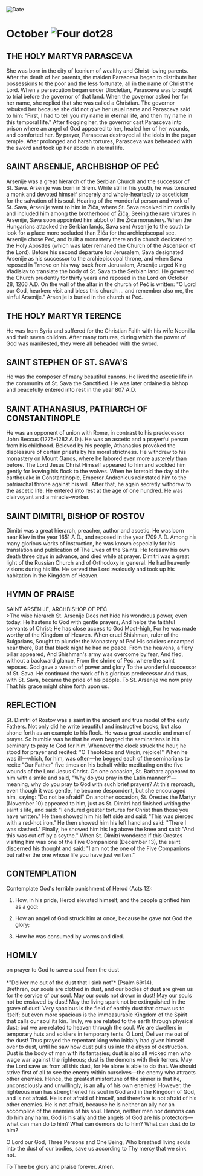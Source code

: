 
<RunningHead />
<Image src="/title-imprint.png" height={68} width={50} alt="Date" className="title-imprint"/>

# <div id="date">October <Image className="four-dot" src="/four-dot.png" height={15} width={15} alt="Four dot" />28</div>

## THE HOLY MARTYR PARASCEVA

She was born in the city of Iconium of wealthy and Christ-loving parents. After the death of her parents, the maiden Parasceva began to distribute her possessions to the poor and the less fortunate, all in the name of Christ the Lord. When a persecution began under Diocletian, Parasceva was brought to trial before the governor of that land. When the governor asked her for her name, she replied that she was called a Christian. The governor rebuked her because she did not give her usual name and Parasceva said to him: "First, I had to tell you my name in eternal life, and then my name in this temporal life." After flogging her, the governor cast Parasceva into prison where an angel of God appeared to her, healed her of her wounds, and comforted her. By prayer, Parasceva destroyed all the idols in the pagan temple. After prolonged and harsh tortures, Parasceva was beheaded with the sword and took up her abode in eternal life.

## SAINT ARSENIJE, ARCHBISHOP OF PEĆ

Arsenije was a great hierarch of the Serbian Church and the successor of St. Sava. Arsenije was born in Srem.  While still in his youth, he was tonsured a monk and devoted himself sincerely and whole-heartedly to asceticism for the salvation of his soul. Hearing of the wonderful person and work of St. Sava, Arsenije went to him in Žiča, where St. Sava received him cordially and included him among the brotherhood of Žiča. Seeing the rare virtures in Arsenije, Sava soon appointed him abbot of the Žiča monastery. When the Hungarians attacked the Serbian lands, Sava sent Arsenije to the south to look for a place more secluded than Žiča for the archiepiscopal see. Arsenije chose Peć, and built a monastery there and a church dedicated to the Holy Apostles (which was later remaned the Church of the Ascension of the Lord). Before his second departure for Jerusalem, Sava designated Arsenije as his successor to the archiepiscopal throne, and when Sava reposed in Trnovo on his way back from Jerusalem, Arsenije urged King Vladislav to translate the body of St. Sava to the Serbian land. He governed the Church prudently for thirty years and reposed in the Lord on October 28, 1266 A.D. On the wall of the altar in the church of Peć is written: "O Lord our God, hearken: visit and bless this church ... and remember also me, the sinful Arsenije." Arsenije is buried in the church at Peć.

## THE HOLY MARTYR TERENCE

He was from Syria and suffered for the Christian Faith with his wife Neonilla and their seven children. After many tortures, during which the power of God was manifested, they were all beheaded with the sword.

## SAINT STEPHEN OF ST. SAVA'S

He was the composer of many beautiful canons. He lived the ascetic life in the community of St. Sava the Sanctified. He was later ordained a bishop and peacefully entered into rest in the year 807 A.D.

## SAINT ATHANASIUS, PATRIARCH OF CONSTANTINOPLE

He was an opponent of union with Rome, in contrast to his predecessor John Beccus (1275-1282 A.D.). He was an ascetic and a prayerful person from his childhood. Beloved by his people, Athanasius provoked the displeasure of certain priests by his moral strictness. He withdrew to his monastery on Mount Ganos, where he labored even more austerely than before. The Lord Jesus Christ Himself appeared to him and scolded him gently for leaving his flock to the wolves. When he foretold the day of the earthquake in Constantinople, Emperor Andronicus reinstated him to the patriarchal throne against his will. After that, he again secretly withdrew to the ascetic life. He entered into rest at the age of one hundred. He was clairvoyant and a miracle-worker.

## SAINT DIMITRI, BISHOP OF ROSTOV

Dimitri was a great hierarch, preacher, author and ascetic. He was born near Kiev in the year 1651 A.D., and reposed in the year 1709 A.D. Among his many glorious works of instruction, he was known especially for his translation and publication of The Lives of the Saints. He foresaw his own death three days in advance, and died while at prayer. Dimitri was a great light of the Russian Church and of Orthodoxy in general. He had heavenly visions during his life. He served the Lord zealously and took up his habitation in the Kingdom of Heaven.


## HYMN OF PRAISE
<div style={{textAlign:'center', color:'crimson', fontWeight:'bold'}}>
SAINT ARSENIJE, ARCHBISHOP OF PEĆ
</div>
>The wise hierarch St. Arsenije  
Does not hide his wondrous power, even today.  
He hastens to God with gentle prayers,  
And helps the faithful servants of Christ;  
He has close access to God Most-high,  
For he was made worthy of the Kingdom of Heaven.  
When cruel Shishman, ruler of the Bulgarians,  
Sought to plunder the Monastery of Peć  
His soldiers encamped near there,  
But that black night he had no peace.  
From the heavens, a fiery pillar appeared,  
And Shishman's army was overcome by fear,  
And fled, without a backward glance,  
From the shrine of Peć, where the saint reposes.  
God gave a wreath of power and glory  
To the wonderful successor of St. Sava.  
He continued the work of his glorious predecessor  
And thus, with St. Sava, became the pride of his people.  
To St. Arsenije we now pray  
That his grace might shine forth upon us.  


## REFLECTION

St. Dimitri of Rostov was a saint in the ancient and true model of the early Fathers. Not only did he write beautiful and instructive books, but also shone forth as an example to his flock. He was a great ascetic and man of prayer. So humble was he that he even begged the seminarians in his seminary to pray to God for him. Whenever the clock struck the hour, he stood for prayer and recited: "O Theotokos and Virgin, rejoice!" When he was ill—which, for him, was often—he begged each of the seminarians to recite "Our Father" five times on his behalf while meditating on the five wounds of the Lord Jesus Christ. On one occasion, St. Barbara appeared to him with a smile and said, "Why do you pray in the Latin manner?"—meaning, why do you pray to God with such brief prayers? At this reproach, even though it was gentle, he became despondent, but she encouraged him, saying: "Do not be afraid!" On another occasion, St. Orestes the Martyr (November 10) appeared to him, just as St. Dimitri had finished writing the saint's life, and said: "I endured greater tortures for Christ than those you have written." He then showed him his left side and said: "This was pierced with a red-hot iron." He then showed him his left hand and said: "There I was slashed." Finally, he showed him his leg above the knee and said: "And this was cut off by a scythe." When St. Dimitri wondered if this Orestes visiting him was one of the Five Companions (December 13), the saint discerned his thought and said: "I am not the one of the Five Companions but rather the one whose life you have just written."

## CONTEMPLATION

Contemplate God's terrible punishment of Herod (Acts 12):

1. How, in his pride, Herod elevated himself, and the people glorified him as a god;

2. How an angel of God struck him at once, because he gave not God the glory;

3. How he was consumed by worms and died.


## HOMILY
<div style={{textAlign:'center', color:'crimson', fontWeight:'bold'}}>
on prayer to God to save a soul from the dust
</div>
<br />
<div style={{textAlign:'right'}}>
*"Deliver me out of the dust that I sink not"* (Psalm 69:14).
</div>
Brethren, our souls are clothed in dust, and our bodies of dust are given us for the service of our soul. May our souls not drown in dust! May our souls not be enslaved by dust! May the living spark not be extinguished in the grave of dust! Very spacious is the field of earthly dust that draws us to itself; but even more spacious is the immeasurable Kingdom of the Spirit that calls our soul its kin. Truly, we are related to the earth through physical dust; but we are related to heaven through the soul. We are dwellers in temporary huts and soldiers in temporary tents. O Lord, Deliver me out of the dust! Thus prayed the repentant king who initially had given himself over to dust, until he saw how dust pulls us into the abyss of destruction. Dust is the body of man with its fantasies; dust is also all wicked men who wage war against the righteous; dust is the demons with their terrors. May the Lord save us from all this dust, for He alone is able to do that. We should strive first of all to see the enemy within ourselves—the enemy who attracts other enemies. Hence, the greatest misfortune of the sinner is that he, unconsciously and unwillingly, is an ally of his own enemies! However, the righteous man has strengthened his soul in God and in the Kingdom of God, and is not afraid. He is not afraid of himself, and therefore is not afraid of his other enemies. He is not afraid, because he is neither an ally nor an accomplice of the enemies of his soul. Hence, neither men nor demons can do him any harm. God is his ally and the angels of God are his protectors—what can man do to him? What can demons do to him? What can dust do to him? 

O Lord our God, Three Persons and One Being, Who breathed living souls into the dust of our bodies, save us according to Thy mercy that we sink not.

To Thee be glory and praise forever. Amen.